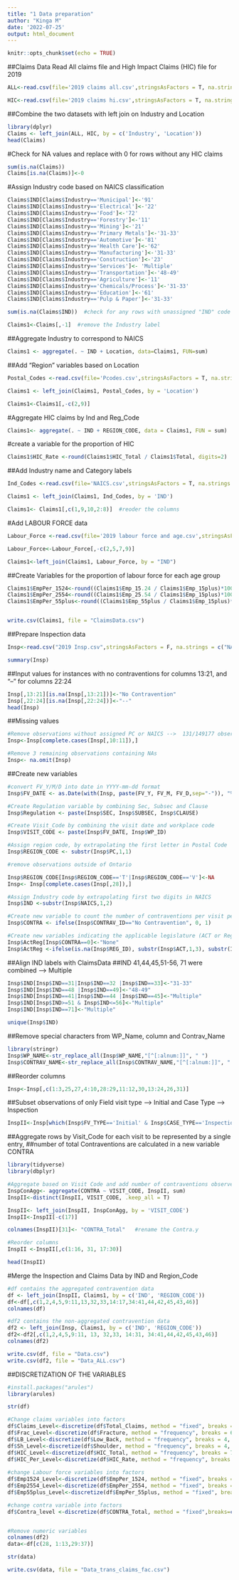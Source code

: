 ---
title: "1 Data preparation"
author: "Kinga M"
date: '2022-07-25'
output: html_document
---

```{r setup, include=FALSE}
knitr::opts_chunk$set(echo = TRUE)
```

##Claims Data
Read All claims file and High Impact Claims (HIC) file for 2019

```{r cars}

ALL<-read.csv(file='2019 claims all.csv',stringsAsFactors = T, na.strings = "NA", col.names = c('Industry', 'Location', 'Total_Claims'))

HIC<-read.csv(file='2019 claims hi.csv',stringsAsFactors = T, na.strings = "NA", col.names = c('Industry', 'Location', 'Fracture', 'Low_Back', 'Shoulder', 'HIC_Total'))

```

##Combine the two datasets with left join on Industry and Location
```{r}
library(dplyr)
Claims <- left_join(ALL, HIC, by = c('Industry', 'Location'))
head(Claims)
```

#Check for NA values and replace with 0 for rows without any HIC claims
```{r}

sum(is.na(Claims))
Claims[is.na(Claims)]<-0

```

#Assign Industry code based on NAICS classification
```{r}
Claims$IND[Claims$Industry=='Municipal']<-'91'
Claims$IND[Claims$Industry=='Electrical']<-'22'
Claims$IND[Claims$Industry=='Food']<-'72'
Claims$IND[Claims$Industry=='Forestry']<-'11'
Claims$IND[Claims$Industry=='Mining']<-'21'
Claims$IND[Claims$Industry=='Primary Metals']<-'31-33'
Claims$IND[Claims$Industry=='Automotive']<-'81'
Claims$IND[Claims$Industry=='Health Care']<-'62'
Claims$IND[Claims$Industry=='Manufacturing']<-'31-33'
Claims$IND[Claims$Industry=='Construction']<-'23'
Claims$IND[Claims$Industry=='Services']<- 'Multiple'
Claims$IND[Claims$Industry=='Transportation']<-'48-49'
Claims$IND[Claims$Industry=='Agriculture']<-'11'
Claims$IND[Claims$Industry=='Chemicals/Process']<-'31-33'
Claims$IND[Claims$Industry=='Education']<-'61'
Claims$IND[Claims$Industry=='Pulp & Paper']<-'31-33'

sum(is.na(Claims$IND))  #check for any rows with unassigned "IND" code

Claims1<-Claims[,-1]  #remove the Industry label
```

##Aggregate Industry to correspond to NAICS 
```{r}

Claims1 <- aggregate(. ~ IND + Location, data=Claims1, FUN=sum)

```

##Add "Region" variables based on Location
```{r}

Postal_Codes <-read.csv(file='Pcodes.csv',stringsAsFactors = T, na.strings = "NA", col.names = c('Location', 'REGION_CODE', 'REGION'))

Claims1 <- left_join(Claims1, Postal_Codes, by = 'Location')

Claims1<-Claims1[,-c(2,9)]
```

#Aggregate HIC claims by Ind and Reg_Code
```{r}

Claims1<- aggregate(. ~ IND + REGION_CODE, data = Claims1, FUN = sum)

```

#create a variable for the proportion of HIC
```{r}

Claims1$HIC_Rate <-round(Claims1$HIC_Total / Claims1$Total, digits=2)

```

##Add Industry name and Category labels
```{r}

Ind_Codes <-read.csv(file='NAICS.csv',stringsAsFactors = T, na.strings = "NA", col.names = c('IND', 'IND_Name', 'IND_Cat'))

Claims1 <- left_join(Claims1, Ind_Codes, by = 'IND')

Claims1<- Claims1[,c(1,9,10,2:8)]  #reoder the columns
```

#Add LABOUR FORCE data
```{r}

Labour_Force <-read.csv(file='2019 labour force and age.csv',stringsAsFactors = T, na.strings = "NA", col.names = c('IND', 'IND_Name', 'Emp_15plus','Emp_15-24','Per_15-24',	'Emp_25-54',	'Per_25-54',	'Emp_55plus',	'Per_55plus'))

Labour_Force<-Labour_Force[,-c(2,5,7,9)]

Claims1<-left_join(Claims1, Labour_Force, by = "IND")

```

##Create Variables for the proportion of labour force for each age group
```{r}
Claims1$EmpPer_1524<-round((Claims1$Emp_15.24 / Claims1$Emp_15plus)*100, digits = 2)
Claims1$EmpPer_2554<-round((Claims1$Emp_25.54 / Claims1$Emp_15plus)*100, digits = 2)
Claims1$EmpPer_55plus<-round((Claims1$Emp_55plus / Claims1$Emp_15plus)*100, digits = 2)


write.csv(Claims1, file = "ClaimsData.csv")
```

##Prepare Inspection data
```{r}
Insp<-read.csv("2019 Insp.csv",stringsAsFactors = F, na.strings = c("NA", "NULL", ""), col.names = c("FV_D", "FV_M","FV_Y","FV_TYPE", "CASE_TYPE", "CASE_STS", "WP_ID", "WP_NAME", "WP_ADDRESS", "PC", "NAICS", "NAICS DESCR", "CONTRAV_ID", "CONTRAV_NAME", "CONTRAV_ROLE", "ORDER_TYPE", "ORDER_STS", "ACT", "REG_ID", "REG_YR", "REG_NAME", "SEC", "SUBSEC","CLAUSE"))

summary(Insp)
```

##Input values for instances with no contraventions for columns 13:21, and "--" for columns 22:24
```{r}

Insp[,13:21][is.na(Insp[,13:21])]<-"No Contravention"
Insp[,22:24][is.na(Insp[,22:24])]<-"--"
head(Insp)
```

##Missing values
```{r}
#Remove observations without assigned PC or NAICS -->  131/149177 observations (0.088%)
Insp<-Insp[complete.cases(Insp[,10:11]),]

#Remove 3 remaining observations containing NAs
Insp<- na.omit(Insp)
```

##Create new variables
```{r}
#convert FV_Y/M/D into date in YYYY-mm-dd format
Insp$FV_DATE <- as.Date(with(Insp, paste(FV_Y, FV_M, FV_D,sep="-")), "%Y-%m-%d")

#Create Regulation variable by combining Sec, Subsec and Clause
Insp$Regulation <- paste(Insp$SEC, Insp$SUBSEC, Insp$CLAUSE)

#Create Visit_Code by combining the visit date and workplace code
Insp$VISIT_CODE <- paste(Insp$FV_DATE, Insp$WP_ID)

#Assign region code, by extrapolating the first letter in Postal Code
Insp$REGION_CODE <- substr(Insp$PC,1,1)

#remove observations outside of Ontario

Insp$REGION_CODE[Insp$REGION_CODE=='T'|Insp$REGION_CODE=='V']<-NA
Insp<- Insp[complete.cases(Insp[,28]),]

#Assign Industry code by extrapolating first two digits in NAICS
Insp$IND <-substr(Insp$NAICS,1,2)

#Create new variable to count the number of contraventions per visit per workplace
Insp$CONTRA <- ifelse(Insp$CONTRAV_ID=="No Contravention", 0, 1)

#Create new variables indicating the applicable legislature (ACT or Regulation)
Insp$ActReg[Insp$CONTRA==0]<-"None"
Insp$ActReg <-ifelse(is.na(Insp$REG_ID), substr(Insp$ACT,1,3), substr(Insp$REG_NAME,1,3))

```

##Align IND labels with ClaimsData
##IND 41,44,45,51-56, 71 were combined --> Multiple
```{r}

Insp$IND[Insp$IND==31|Insp$IND==32 |Insp$IND==33]<-"31-33"
Insp$IND[Insp$IND==48 |Insp$IND==49]<-"48-49"
Insp$IND[Insp$IND==41|Insp$IND==44 |Insp$IND==45]<-"Multiple"
Insp$IND[Insp$IND>=51 & Insp$IND<=56]<-"Multiple"
Insp$IND[Insp$IND==71]<-"Multiple"

unique(Insp$IND)

```

##Remove special characters from WP_Name, column and Contrav_Name
```{r}

library(stringr)
Insp$WP_NAME<-str_replace_all(Insp$WP_NAME,"[^[:alnum:]]", " ")
Insp$CONTRAV_NAME<-str_replace_all(Insp$CONTRAV_NAME,"[^[:alnum:]]", " ")
```

##Reorder columns
```{r}
Insp<-Insp[,c(1:3,25,27,4:10,28:29,11:12,30,13:24,26,31)]
```

##Subset observations of only Field visit type --> Initial and Case Type --> Inspection
```{r}
InspII<-Insp[which(Insp$FV_TYPE=='Initial' & Insp$CASE_TYPE=='Inspection'),]
```

##Aggregate rows by Visit_Code for each visit to be represented by a single entry, 
##number of total Contraventions are calculated in a new variable CONTRA
```{r}
library(tidyverse)
library(dbplyr)

#Aggregate based on Visit Code and add number of contraventions observed
InspConAgg<- aggregate(CONTRA ~ VISIT_CODE, InspII, sum)
InspII<-distinct(InspII, VISIT_CODE, .keep_all = T)

InspII<- left_join(InspII, InspConAgg, by = 'VISIT_CODE')
InspII<-InspII[-c(17)] 

colnames(InspII)[31]<- "CONTRA_Total"   #rename the Contra.y

#Reorder columns
InspII <-InspII[,c(1:16, 31, 17:30)]

head(InspII)
```

#Merge the Inspection and Claims Data by IND and Region_Code
```{r}
#df contains the aggregated contravention data
df <- left_join(InspII, Claims1, by = c('IND', 'REGION_CODE'))
df<-df[,c(1,2,4,5,9:11,13,32,33,14:17,34:41,44,42,45,43,46)]
colnames(df)

#df2 contains the non-aggregated contravention data
df2 <- left_join(Insp, Claims1, by = c('IND', 'REGION_CODE'))
df2<-df2[,c(1,2,4,5,9:11, 13, 32,33, 14:31, 34:41,44,42,45,43,46)]
colnames(df2)

write.csv(df, file = "Data.csv")
write.csv(df2, file = "Data_ALL.csv")
```
##DISCRETIZATION OF THE VARIABLES

```{r}
#install.packages("arules")
library(arules)

str(df)
```


```{r}
#Change claims variables into factors
df$Claims_Level<-discretize(df$Total_Claims, method = "fixed", breaks = c(0,500,1000,1500,2000,Inf), labels = c("Very Low", "Low","Moderate", "High", "Very High"))
df$Frac_Level<-discretize(df$Fracture, method = "frequency", breaks = 6, labels = c("Very Low", "Low","Low-Moderate", "High-Moderate", "High", "Very High"))
df$LB_Level<-discretize(df$Low_Back, method = "frequency", breaks = 4, labels = c("Very Low", "Low", "High", "Very High"))
df$Sh_Level<-discretize(df$Shoulder, method = "frequency", breaks = 4, labels = c("Very Low", "Low", "High", "Very High"))
df$HIC_Level<-discretize(df$HIC_Total, method = "frequency", breaks = 7, labels = c("Very Low", "Low","Low-Moderate","Moderate", "High-Moderate", "High", "Very High"))
df$HIC_Per_Level<-discretize(df$HIC_Rate, method = "frequency", breaks = 5, labels = c("Very Low", "Low","Moderate", "High", "Very High"))
  
#change Labour force variables into factors 
df$Emp1524_Level<-discretize(df$EmpPer_1524, method = "fixed", breaks = c(0, median(df$EmpPer_1524), max(df$EmpPer_1524)), labels = c("Below Average","Above Average"))
df$Emp2554_Level<-discretize(df$EmpPer_2554, method = "fixed", breaks = c(0, median(df$EmpPer_2554), max(df$EmpPer_2554)), labels = c("Below Average","Above Average"))
df$Emp55plus_Level<-discretize(df$EmpPer_55plus, method = "fixed", breaks = c(0, median(df$EmpPer_55plus), max(df$EmpPer_55plus)), labels = c("Below Average","Above Average"))

#change contra variable into factors
df$Contra_level <-discretize(df$CONTRA_Total, method = "fixed",breaks=c(0,1,2,5,46), labels = c("None", "Low","Moderate", "High") )


#Remove numeric variables
colnames(df2)
data<-df[c(28, 1:13,29:37)]

str(data)
```


```{r}

write.csv(data, file = "Data_trans_claims_fac.csv")

```

